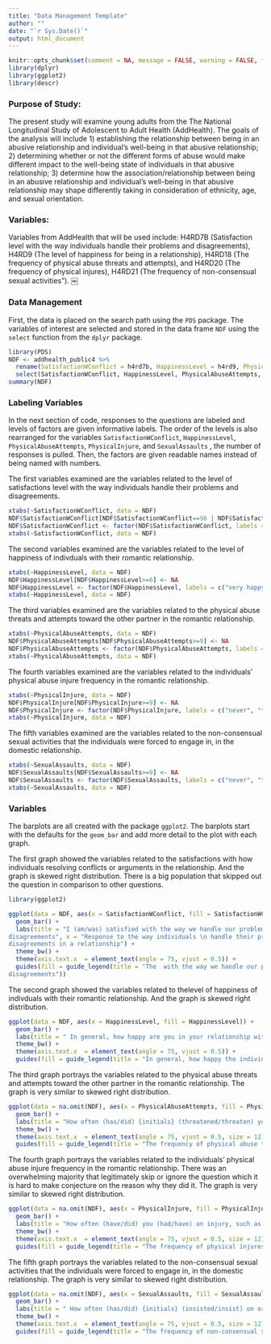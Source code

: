 ```yaml
---
title: "Data Management Template"
author: ""
date: "`r Sys.Date()`"
output: html_document
---
```


```r
knitr::opts_chunk$set(comment = NA, message = FALSE, warning = FALSE, fig.align = "center")
library(dplyr)
library(ggplot2)
library(descr)
```

### Purpose of Study:

The present study will examine young adults from the The National Longitudinal Study of Adolescent to Adult Health (AddHealth). The goals of the analysis will include 1) establishing the relationship between being in an abusive relationship and individual’s well-being in that abusive relationship; 2) determining whether or not the different forms of abuse would make different impact to the well-being state of individuals in that abusive relationship; 3) determine how the association/relationship between being in an abusive relationship and individual’s well-being in that abusive relationship may shape differently taking in consideration of ethnicity, age, and sexual orientation. 

### Variables:

Variables from AddHealth that will be used include:  H4RD7B (Satisfaction level with the way individuals handle their problems and disagreements), H4RD9 (The level of happiness for being in a relationship), H4RD18 (The frequency of physical abuse threats and attempts), and H4RD20 (The frequency of physical injures), H4RD21 (The frequency of non-consensual sexual activities").  ￼

### Data Management

First, the data is placed on the search path using the `PDS` package.
The variables of interest are selected and stored in the data frame `NDF` using the `select` function from the `dplyr` package.

```r
library(PDS)
NDF <- addhealth_public4 %>%
  rename(SatisfactionWConflict = h4rd7b, HappinessLevel = h4rd9, PhysicalAbuseAttempts = h4rd18, PhysicalInjure = h4rd20, SexualAssaults = h4rd21) %>%
  select(SatisfactionWConflict, HappinessLevel, PhysicalAbuseAttempts, PhysicalInjure, SexualAssaults)
summary(NDF)
```


### Labeling Variables

In the next section of code, responses to the questions are labeled and levels of factors are given informative labels.  The order of the levels is also rearranged for the variables `SatisfactionWConflict`, `HappinessLevel`, `PhysicalAbuseAttempts`, `PhysicalInjure`, and `SexualAssaults` , the number of responses is pulled. Then, the factors are given readable names instead of being named with numbers.

The first variables examined are the variables related to the level of satisfactions level with the way individuals handle their problems and disagreements. 
```r
xtabs(~SatisfactionWConflict, data = NDF)
NDF$SatisfactionWConflict[NDF$SatisfactionWConflict==96 | NDF$SatisfactionWConflict==98] <- NA
NDF$SatisfactionWConflict <- factor(NDF$SatisfactionWConflict, labels = c("strongly agree", "agree", "neither agree nor disagree", "disagree","strongly disagree"))[, drop = TRUE]
xtabs(~SatisfactionWConflict, data = NDF)
```

The second variables examined are the variables related to the level of happiness of indivduals with their romantic relationship.  
```r
xtabs(~HappinessLevel, data = NDF)
NDF$HappinessLevel[NDF$HappinessLevel>=6] <- NA
NDF$HappinessLevel <- factor(NDF$HappinessLevel, labels = c("very happy", "fairly happy", "not too happy"))[, drop = TRUE]
xtabs(~HappinessLevel, data = NDF)
```

The third variables examined are the variables related to the physical abuse threats and attempts toward the other partner in the romantic relationship.  
```r
xtabs(~PhysicalAbuseAttempts, data = NDF)
NDF$PhysicalAbuseAttempts[NDF$PhysicalAbuseAttempts>=9] <- NA
NDF$PhysicalAbuseAttempts <- factor(NDF$PhysicalAbuseAttempts, labels = c("never", "this has not happened in the past year, but it did happen before then ", "once in the last year of the relationship","twice in the last year of the relationship", "3 to 5 times in the last year of the relationship","6 to 10 times in the last year of the relationship", "11 to 20 times in the last year of the relationship", "more than 20 times in the last year of the relationship"))[, drop = TRUE]
xtabs(~PhysicalAbuseAttempts, data = NDF)
```

The fourth variables examined are the variables related to the individuals' physical abuse injure frequency in the romantic relationship.  
```r
xtabs(~PhysicalInjure, data = NDF)
NDF$PhysicalInjure[NDF$PhysicalInjure>=9] <- NA
NDF$PhysicalInjure <- factor(NDF$PhysicalInjure, labels = c("never", "this has not happened in the past year, but it did happen before then ", "once in the last year of the relationship","twice in the last year of the relationship", "3 to 5 times in the last year of the relationship","6 to 10 times in the last year of the relationship", "11 to 20 times in the last year of the relationship", "more than 20 times in the last year of the relationship"))[, drop = TRUE]
xtabs(~PhysicalInjure, data = NDF)
```

The fifth variables examined are the variables related to the non-consensual sexual activities that the individuals were forced to engage in, in the domestic relationship.
```r
xtabs(~SexualAssaults, data = NDF)
NDF$SexualAssaults[NDF$SexualAssaults>=9] <- NA
NDF$SexualAssaults <- factor(NDF$SexualAssaults, labels = c("never", "this has not happened in the past year, but it did happen before then ", "once in the last year of the relationship","twice in the last year of the relationship", "3 to 5 times in the last year of the relationship","6 to 10 times in the last year of the relationship", "11 to 20 times in the last year of the relationship", "more than 20 times in the last year of the relationship"))[, drop = TRUE]
xtabs(~SexualAssaults, data = NDF)
```


### Variables
The barplots are all created with the package `ggplot2`.  The barplots start with the defaults for the `geom_bar` and add more detail to the plot with each graph. 

The first graph showed the variables related to the satisfactions with how individuals resolving conflicts or arguments in the relationship. And the graph is skewed right distribution. There is a big population that skipped out the question in comparison to other questions.      
```r
library(ggplot2)

ggplot(data = NDF, aes(x = SatisfactionWConflict, fill = SatisfactionWConflict)) + 
  geom_bar() + 
  labs(title = "I (am/was) satisfied with the way we handle our problems and
disagreements", x = "Response to the way individuals \n handle their problems and
disagreements in a relationship") +
  theme_bw() +
  theme(axis.text.x  = element_text(angle = 75, vjust = 0.5)) +
  guides(fill = guide_legend(title = "The  with the way we handle our problems and
disagreements"))
```

The second graph showed the variables related to thelevel of happiness of indivduals with their romantic relationship. And the graph is skewed right distribution. 
```r
ggplot(data = NDF, aes(x = HappinessLevel, fill = HappinessLevel)) + 
  geom_bar() + 
  labs(title = " In general, how happy are you in your relationship with {initials}?", x = "Response about how happy \n are the individuals in their relationship?") +
  theme_bw() +
  theme(axis.text.x  = element_text(angle = 75, vjust = 0.5)) + 
  guides(fill = guide_legend(title = "In general, how happy the individuals are in their relationship?"))
```

The third graph portrays the variables related to the physical abuse threats and attempts toward the other partner in the romantic relationship. The graph is very similar to skewed right distribution. 
```r
ggplot(data = na.omit(NDF), aes(x = PhysicalAbuseAttempts, fill = PhysicalAbuseAttempts)) + 
  geom_bar() + 
  labs(title = "How often (has/did) {initials} (threatened/threaten) you with violence, (pushed/push) \n or (shoved/shove) you, or (thrown/throw) something at you that could hurt? ", x = "Response to the frequency of physical abuse threats and attempts") +
  theme_bw() +
  theme(axis.text.x  = element_text(angle = 75, vjust = 0.5, size = 12)) + 
  guides(fill = guide_legend(title = "The frequency of physical abuse threats and attempts", legend.key.size = 12))
```

The fourth graph portrays the variables related to the individuals' physical abuse injure frequency in the romantic relationship. There was an overwhelming majority that legitimately skip or ignore the question which it is hard to make conjecture on the reason why they did it. The graph is very similar to skewed right distribution. 
```r
ggplot(data = na.omit(NDF), aes(x = PhysicalInjure, fill = PhysicalInjure)) + 
  geom_bar() + 
  labs(title = "How often (have/did) you (had/have) an injury, such as \n a sprain, bruise, or cut because of a fight with {initials}? ", x = "Response to the frequeny of physical injures") +
  theme_bw() +
  theme(axis.text.x  = element_text(angle = 75, vjust = 0.5, size = 12)) +
  guides(fill = guide_legend(title = "The frequency of physical injures"))
```

The fifth graph portrays the variables related to the non-consensual sexual activities that the individuals were forced to engage in, in the domestic relationship. The graph is very similar to skewed right distribution. 
```r
ggplot(data = na.omit(NDF), aes(x = SexualAssaults, fill = SexualAssaults)) + 
  geom_bar() + 
  labs(title = " How often (has/did) {initials} (insisted/insist) on or (made/make) \n you have sexual relations with (him/her) when you didn't want to?", x = "Response to the frequeny of non-consensual sexual activities") +
  theme_bw() +
  theme(axis.text.x  = element_text(angle = 75, vjust = 0.5, size = 12)) +
  guides(fill = guide_legend(title = "The frequency of non-consensual sexual activities"))
```


